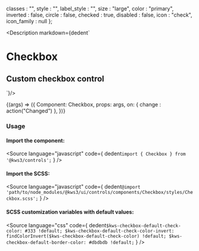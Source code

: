 
  classes : "",
  style : "",
  label_style : "",
  size : "large",
  color : "primary",
  inverted : false,
  circle : false,
  checked : true,
  disabled : false,
  icon : "check",
  icon_family : null
};

<Meta
  title="Controls/Checkbox"
  component={Checkbox}
  args={args}
/>

<Description markdown={dedent`
# Checkbox
## Custom checkbox control
`}/>

<Canvas>
  <Story
  name="Checkbox"
  args={args}
  >
  {(args) => ({
    Component: Checkbox,
    props: args,
    on: {
      change : action("Changed")
    },
  })}
  </Story>
</Canvas>

<ArgsTable story="Checkbox" />

### Usage
#### Import the component:
<Source
  language="javascript"
  code={
    dedent`import { Checkbox } from '@kws3/controls';`
  }
/>

#### Import the SCSS:
<Source
  language="javascript"
  code={
    dedent`@import 'path/to/node_modules/@kws3/ui/controls/components/Checkbox/styles/Checkbox.scss';`
  }
/>

#### SCSS customization variables with default values:
<Source
  language="css"
  code={
    dedent`
      $kws-checkbox-default-check-color: #333 !default;
      $kws-checkbox-default-check-color-invert: findColorInvert($kws-checkbox-default-check-color) !default;
      $kws-checkbox-default-border-color: #dbdbdb !default;
    `
  }
/>
